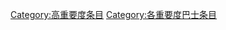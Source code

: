 {{Articles by Importance|topic=巴士|project=巴士|format=toc}}
{{Wikipedia category}}
{{emptycat}}
[[Category:高重要度条目|Category:高重要度条目]]
[[Category:各重要度巴士条目|Category:各重要度巴士条目]]